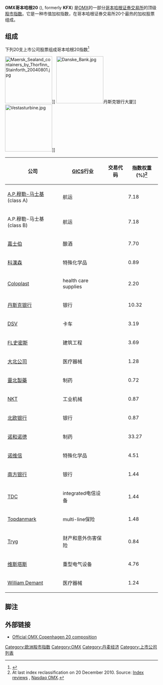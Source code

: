 '''OMX哥本哈根20''' ({{OMXb|CSEDX0000001376|OMXC20}}), formerly '''KFX''') 是[[OMX|OMX]]的一部分[[哥本哈根证券交易所|哥本哈根证券交易所]]的顶级[[股市指数|股市指数]]。它是一种市值加权指数，在哥本哈根证券交易所20个最热的加权股票组成。 

== 组成==
下列20支上市公司股票组成哥本哈根20指数<ref>{{cite web|url=http://ir.nasdaqomx.com/releasedetail.cfm?ReleaseID=427598|title=Semi-Annual Review of OMX Copenhagen 20 Index|publisher=[[OMX|OMX]]|date=2 December 2009|accessdate=2009-12-20}}{{Dead link|date=2018年10月 |bot=InternetArchiveBot |fix-attempted=yes }}</ref>

[[Image:Maersk_Sealand_containers_by_Thorfinn_Stainforth_20040801.jpg|155px]]]]
[[Image:Danske_Bank.jpg|155px]]丹斯克银行大厦]]
[[Image:Vestasturbine.jpg|155px]]]]

{| class="wikitable sortable" style="text-align: center;" cellpadding=2 cellspacing=2
|-
! 公司 !! [[Global_Industry_Classification_Standard|GICS]]行业 !! 交易代码 !!  指数权重 (%)<ref>At last index reclassification on 20 December 2010. Source: [http://nordic.nasdaqomxtrader.com/trading/indexes/index_review_archive/ Index reviews] {{Wayback|url=http://nordic.nasdaqomxtrader.com/trading/indexes/index_review_archive/ |date=20110714155248 }}, [[Nasdaq_OMX|Nasdaq OMX]].</ref>
|-
| [[快桅|A.P.穆勒-马士基]] (class A) || 航运 || {{OMXb|CSE3200|MAERSK A}} || 7.18
|-
| A.P.穆勒-马士基 (class B) || 航运 || {{OMXb|CSE3201|MAERSK B}} || 7.18
|-
| [[嘉士伯|嘉士伯]] || 酿酒 || {{OMXb|CSE1596|CARL B}} || 7.70
|-
| [[科漢森|科漢森]] || 特殊化学品 || {{OMXb|CSE75663|CHR}} || 0.89
|- 
| [[Coloplast|Coloplast]] || health care supplies || {{OMXb|CSE3203|COLO B}} || 2.20
|-
| [[丹斯克银行|丹斯克银行]] || 银行 || {{OMXb|CSE1586|DANSKE}} || 10.32
|-
| [[DSV|DSV]] || 卡车 || {{OMXb|CSE3415|DSV}} || 3.19
|-
| [[FL史密斯|FL史密斯]] || 建筑工程 || {{OMXb|CSE3207|FLS}} || 3.69
|-
| [[大北公司|大北公司]] || 医疗器械 || {{OMXb|CSE3205|GN}} || 1.28
|-
| [[靈北製藥|靈北製藥]] || 制药 || {{OMXb|CSE3853|LUN}}  || 0.72
|-
| [[NKT|NKT]] || 工业机械 || {{OMXb|CSE3478|NKT}} || 0.87
|-
| [[北欧银行|北欧银行]] || 银行 || {{OMXb|CSE4861|NDA DKK}} || 0.87
|-
| [[诺和诺德|诺和诺德]] || 制药 || {{OMXb|CSE1158|NOVO B}} || 33.27
|-
| [[诺维信|诺维信]] || 特殊化学品 || {{OMXb|CSE11273|NZYM B}} || 4.51
|-
| [[南方银行|南方银行]] || 银行 || {{OMXb|CSE3366|SYDB}} || 1.44
|-
| [[TDC_A/S|TDC]] || integrated电信设备 || {{OMXb|CSE1154|TDC}}  || 1.44
|-
| [[Topdanmark|Topdanmark]] || multi-line保险 || {{OMXb|CSE3194|TOP}} || 1.48
|-
| [[Tryg|Tryg]] || 财产和意外伤害保险 || {{OMXb|CSE31315|TRYG}} || 0.84
|-
| [[维斯塔斯|维斯塔斯]] || 重型电气设备 || {{OMXb|CSE3258|VWS}} || 4.76
|-
| [[William_Demant|William Demant]] || 医疗器械 || {{OMXb|CSE3247|WDH}} || 1.24
|}

==脚注 == 
{{reflist}}

==外部链接==
*[http://www.omxnordicexchange.com/priceinformation/indexes/Microsite_Index/?InstrumentId=CSEDX0000001376 Official OMX Copenhagen 20 composition]{{Wayback|url=http://www.omxnordicexchange.com/priceinformation/indexes/Microsite_Index/?InstrumentId=CSEDX0000001376 |date=20081013023329 }}

{{OMXC20}}

[[Category:欧洲股市指数|Category:欧洲股市指数]]
[[Category:OMX|Category:OMX]]
[[Category:丹麦经济|Category:丹麦经济]]
[[Category:上市公司列表|Category:上市公司列表]]
